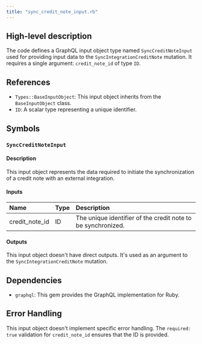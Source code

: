 ```yaml
---
title: "sync_credit_note_input.rb"
---
```


## High-level description
The code defines a GraphQL input object type named `SyncCreditNoteInput` used for providing input data to the `SyncIntegrationCreditNote` mutation. It requires a single argument: `credit_note_id` of type `ID`.

## References
- `Types::BaseInputObject`: This input object inherits from the `BaseInputObject` class.
- `ID`: A scalar type representing a unique identifier.

## Symbols

### `SyncCreditNoteInput`
#### Description
This input object represents the data required to initiate the synchronization of a credit note with an external integration.

#### Inputs
| Name | Type | Description |
|:-----|:-----|:------------|
| credit_note_id | ID | The unique identifier of the credit note to be synchronized. |

#### Outputs
This input object doesn't have direct outputs. It's used as an argument to the `SyncIntegrationCreditNote` mutation.

## Dependencies
- `graphql`: This gem provides the GraphQL implementation for Ruby.

## Error Handling
This input object doesn't implement specific error handling. The `required: true` validation for `credit_note_id` ensures that the ID is provided.
